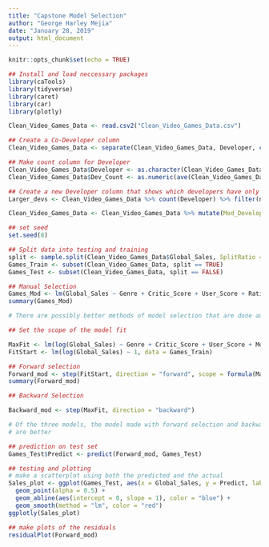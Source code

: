 ---
title: "Capstone Model Selection"
author: "George Harley Mejia"
date: "January 28, 2019"
output: html_document
---

```{r setup, include=FALSE, warning=FALSE}
knitr::opts_chunk$set(echo = TRUE)
```

```{r, include=FALSE, warning=FALSE}
## Install and load neccessary packages
library(caTools)
library(tidyverse)
library(caret)
library(car)
library(plotly)
```



```{r}
Clean_Video_Games_Data <- read.csv2("Clean_Video_Games_Data.csv")

## Create a Co-Developer column
Clean_Video_Games_Data <- separate(Clean_Video_Games_Data, Developer, c("Developer", "Co_Developer"), sep = ",")

## Make count column for Developer
Clean_Video_Games_Data$Developer <- as.character(Clean_Video_Games_Data$Developer)
Clean_Video_Games_Data$Dev_Count <- as.numeric(ave(Clean_Video_Games_Data$Developer, Clean_Video_Games_Data$Developer, FUN = length))

## Create a new Developer column that shows which developers have only made 10 or fewer games
Larger_devs <- Clean_Video_Games_Data %>% count(Developer) %>% filter(n >= 10)

Clean_Video_Games_Data <- Clean_Video_Games_Data %>% mutate(Mod_Developer = ifelse(Developer %in% Larger_devs$Developer, Developer, "Small/New Developer"))

## set seed
set.seed(8)

## Split data into testing and training
split <- sample.split(Clean_Video_Games_Data$Global_Sales, SplitRatio = 0.8)
Games_Train <- subset(Clean_Video_Games_Data, split == TRUE)
Games_Test <- subset(Clean_Video_Games_Data, split == FALSE)

## Manual Selection
Games_Mod <- lm(Global_Sales ~ Genre + Critic_Score + User_Score + Rating + Top_20_Devs, data = Games_Train)
summary(Games_Mod)

# There are possibly better methods of model selection that are done automatically

## Set the scope of the model fit

MaxFit <- lm(log(Global_Sales) ~ Genre + Critic_Score + User_Score + Mod_Developer + Dev_Count + Rating + Top_20_Devs + Platform, data = Games_Train)
FitStart <- lm(log(Global_Sales) ~ 1, data = Games_Train)

## Forward selection
Forward_mod <- step(FitStart, direction = "forward", scope = formula(MaxFit))
summary(Forward_mod)

## Backward Selection

Backward_mod <- step(MaxFit, direction = "backward")
```


```{r}
# Of the three models, the model made with forward selection and backward selection
# are better

## prediction on test set
Games_Test$Predict <- predict(Forward_mod, Games_Test)

## testing and plotting
# make a scatterplot using both the predicted and the actual
Sales_plot <- ggplot(Games_Test, aes(x = Global_Sales, y = Predict, label = Games_Test$Name)) +
  geom_point(alpha = 0.5) +
  geom_abline(aes(intercept = 0, slope = 1), color = "blue") +
  geom_smooth(method = "lm", color = "red")
ggplotly(Sales_plot)

## make plots of the residuals
residualPlot(Forward_mod)
```